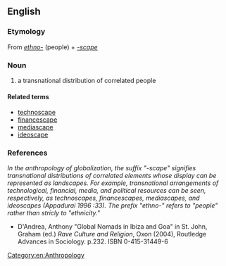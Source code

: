 ==English==

===Etymology===
From {{etyl|grc}} ''[[ethno-]]'' (people) + ''[[-scape]]''

===Noun===
{{en-noun}}

# a transnational distribution of correlated people

====Related terms====
* [[technoscape]]
* [[financescape]]
* [[mediascape]]
* [[ideoscape]]

===References===
''In the anthropology of globalization, the suffix "-scape" signifies transnational distributions of correlated elements whose display can be represented as landscapes. For example, transnational arrangements of technological, financial, media, and political resources can be seen, respectively, as technoscapes, financescapes, mediascapes, and ideoscapes (Appadurai 1996 :33). The prefix "ethno-" refers to "people" rather than stricly to "ethnicity."''
* D'Andrea, Anthony "Global Nomads in Ibiza and Goa" in St. John, Graham (ed.) ''Rave Culture and Religion'', Oxon (2004), Routledge Advances in Sociology. p.232. ISBN 0-415-31449-6

[[Category:en:Anthropology]]